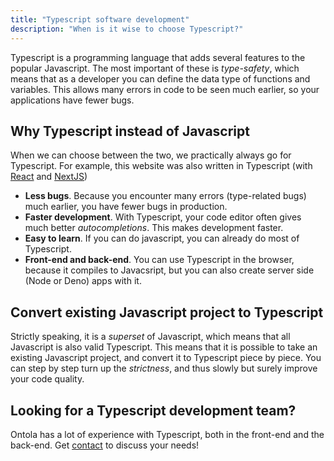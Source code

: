 ```yaml
---
title: "Typescript software development"
description: "When is it wise to choose Typescript?"
---
```


Typescript is a programming language that adds several features to the popular Javascript.
The most important of these is _type-safety_, which means that as a developer you can define the data type of functions and variables.
This allows many errors in code to be seen much earlier, so your applications have fewer bugs.

## Why Typescript instead of Javascript

When we can choose between the two, we practically always go for Typescript.
For example, this website was also written in Typescript (with [React](/enl/tech/react) and [NextJS](/enl/tech/nextjs))

- **Less bugs**. Because you encounter many errors (type-related bugs) much earlier, you have fewer bugs in production.
- **Faster development**. With Typescript, your code editor often gives much better _autocompletions_. This makes development faster.
- **Easy to learn**. If you can do javascript, you can already do most of Typescript.
- **Front-end and back-end**. You can use Typescript in the browser, because it compiles to Javacsript, but you can also create server side (Node or Deno) apps with it.

## Convert existing Javascript project to Typescript

Strictly speaking, it is a _superset_ of Javascript, which means that all Javascript is also valid Typescript.
This means that it is possible to take an existing Javascript project, and convert it to Typescript piece by piece.
You can step by step turn up the _strictness_, and thus slowly but surely improve your code quality.

## Looking for a Typescript development team?

Ontola has a lot of experience with Typescript, both in the front-end and the back-end.
Get [contact](/en/contact) to discuss your needs!
